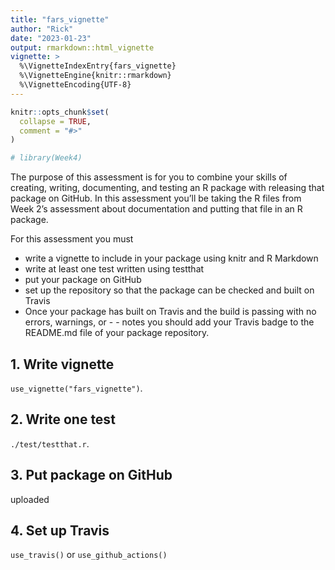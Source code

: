 ```yaml
---
title: "fars_vignette"
author: "Rick"
date: "2023-01-23"
output: rmarkdown::html_vignette
vignette: >
  %\VignetteIndexEntry{fars_vignette}
  %\VignetteEngine{knitr::rmarkdown}
  %\VignetteEncoding{UTF-8}
---
```


```r
knitr::opts_chunk$set(
  collapse = TRUE,
  comment = "#>"
)
```

```r
# library(Week4)
```

The purpose of this assessment is for you to combine your skills of creating, writing, documenting, and testing an R package with releasing that package on GitHub. In this assessment you'll be taking the R files from Week 2's assessment about documentation and putting that file in an R package. 

For this assessment you must

 - write a vignette to include in your package using knitr and R Markdown
 - write at least one test written using testthat
 - put your package on GitHub
 - set up the repository so that the package can be checked and built on Travis
 - Once your package has built on Travis and the build is passing with no errors, warnings, or -  - notes you should add your Travis badge to the README.md file of your package repository.

## 1. Write vignette
`use_vignette("fars_vignette")`.

## 2. Write one test
`./test/testthat.r`.

## 3. Put package on GitHub
uploaded

## 4. Set up Travis
`use_travis()` or `use_github_actions()`


